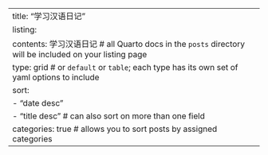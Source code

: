 ---
title: "学习汉语日记"
listing: 
  contents: 学习汉语日记 # all Quarto docs in the `posts` directory will be included on your listing page
  type: grid # or `default` or `table`; each type has its own set of yaml options to include
  sort: 
    - "date desc"
    - "title desc" # can also sort on more than one field
  categories: true # allows you to sort posts by assigned categories 
---